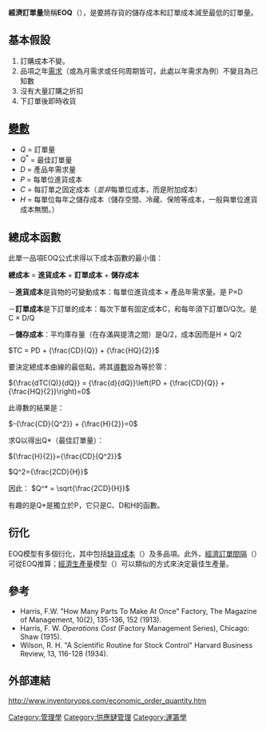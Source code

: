 '''經濟訂單量'''簡稱'''EOQ'''（{{lang|en|Economic Ordering Quantity}}），是要將存貨的儲存成本和訂單成本減至最低的訂單量。

==基本假設==
# 訂購成本不變。
# 品項之年[[供求|需求]]（或為月需求或任何周期皆可，此處以年需求為例）不變且為已知數
# 沒有大量訂購之折扣
# 下訂單後即時收貨

==[[變數|變數]]==
*<math>Q</math> = 訂單量
*<math>Q^*</math> = 最佳訂單量 
*<math>D</math> = 產品年需求量
*<math>P</math> = 每單位進貨成本
*<math>C</math> = 每訂單之固定成本（''並非''每單位成本，而是附加成本）
*<math>H</math> = 每單位每年之儲存成本（儲存空間、冷藏、保險等成本，一般與單位進貨成本無關。）

==總成本函數==
此單一品項EOQ公式求得以下成本函數的最小值：

'''總成本''' = '''進貨成本''' + '''訂單成本''' + '''儲存成本'''

－'''進貨成本'''是貨物的可變動成本：每單位進貨成本 × 產品年需求量。是 P×D

－'''訂單成本'''是下訂單的成本：每次下單有固定成本C，和每年須下訂單D/Q次。是C × D/Q 

－'''儲存成本'''：平均庫存量（在存滿與提清之間）是Q/2，成本因而是H × Q/2

<math>TC = PD + {\frac{CD}{Q}} + {\frac{HQ}{2}}</math>


要決定總成本曲線的最低點，將其[[導數|導數]]設為等於零：

<math>{\frac{dTC(Q)}{dQ}} = {\frac{d}{dQ}}\left(PD + {\frac{CD}{Q}} + {\frac{HQ}{2}}\right)=0</math>


此導數的結果是：

<math>-{\frac{CD}{Q^2}} + {\frac{H}{2}}=0</math>

求Q以得出Q*（最佳訂單量）：

<math>{\frac{H}{2}}={\frac{CD}{Q^2}}</math>

<math>Q^2={\frac{2CD}{H}}</math>

因此： <math>Q^* = \sqrt{\frac{2CD}{H}} </math>

有趣的是Q*是獨立於P，它只是C、D和H的函數。

==衍化==
EOQ模型有多個衍化，其中包括[[缺貨成本|缺貨成本]]（{{lang|en|backordering costs}}）及多品項。此外，[[經濟訂單間隔|經濟訂單間隔]]（{{lang|en|economic order interval}}）可從EOQ推算；[[經濟生產量|經濟生產量]]模型（{{lang|en|economic production quantity model}}）可以類似的方式來決定最佳生產量。

==參考==
*Harris, F.W. "How Many Parts To Make At Once" Factory, The Magazine of Management, 10(2), 135-136, 152 (1913).
*Harris, F. W. ''Operations Cost'' (Factory Management Series), Chicago:  Shaw (1915).
*Wilson, R. H. "A Scientific Routine for Stock Control" Harvard Business Review, 13, 116-128 (1934).

[[Category:管理學|Category:管理學]]
[[Category:供應鏈管理|Category:供應鏈管理]]
[[Category:運籌學|Category:運籌學]]

==外部連結==
http://www.inventoryops.com/economic_order_quantity.htm {{Wayback|url=http://www.inventoryops.com/economic_order_quantity.htm |date=20080701175142 }} {{en}}